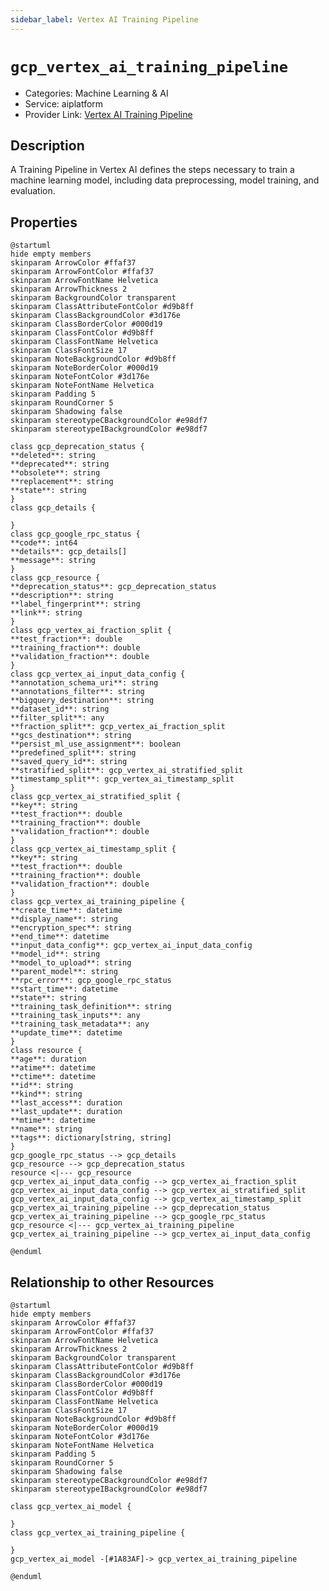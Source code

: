 ```yaml
---
sidebar_label: Vertex AI Training Pipeline
---
```


# `gcp_vertex_ai_training_pipeline`

- Categories: Machine Learning & AI
- Service: aiplatform
- Provider Link: [Vertex AI Training Pipeline](https://cloud.google.com/docs)

## Description
A Training Pipeline in Vertex AI defines the steps necessary to train a machine learning model, including data preprocessing, model training, and evaluation.

## Properties
<ZoomPanPinch>

```kroki imgType="plantuml" imgAlt="Diagram of Vertex AI Training Pipeline data model"
@startuml
hide empty members
skinparam ArrowColor #ffaf37
skinparam ArrowFontColor #ffaf37
skinparam ArrowFontName Helvetica
skinparam ArrowThickness 2
skinparam BackgroundColor transparent
skinparam ClassAttributeFontColor #d9b8ff
skinparam ClassBackgroundColor #3d176e
skinparam ClassBorderColor #000d19
skinparam ClassFontColor #d9b8ff
skinparam ClassFontName Helvetica
skinparam ClassFontSize 17
skinparam NoteBackgroundColor #d9b8ff
skinparam NoteBorderColor #000d19
skinparam NoteFontColor #3d176e
skinparam NoteFontName Helvetica
skinparam Padding 5
skinparam RoundCorner 5
skinparam Shadowing false
skinparam stereotypeCBackgroundColor #e98df7
skinparam stereotypeIBackgroundColor #e98df7

class gcp_deprecation_status {
**deleted**: string
**deprecated**: string
**obsolete**: string
**replacement**: string
**state**: string
}
class gcp_details {

}
class gcp_google_rpc_status {
**code**: int64
**details**: gcp_details[]
**message**: string
}
class gcp_resource {
**deprecation_status**: gcp_deprecation_status
**description**: string
**label_fingerprint**: string
**link**: string
}
class gcp_vertex_ai_fraction_split {
**test_fraction**: double
**training_fraction**: double
**validation_fraction**: double
}
class gcp_vertex_ai_input_data_config {
**annotation_schema_uri**: string
**annotations_filter**: string
**bigquery_destination**: string
**dataset_id**: string
**filter_split**: any
**fraction_split**: gcp_vertex_ai_fraction_split
**gcs_destination**: string
**persist_ml_use_assignment**: boolean
**predefined_split**: string
**saved_query_id**: string
**stratified_split**: gcp_vertex_ai_stratified_split
**timestamp_split**: gcp_vertex_ai_timestamp_split
}
class gcp_vertex_ai_stratified_split {
**key**: string
**test_fraction**: double
**training_fraction**: double
**validation_fraction**: double
}
class gcp_vertex_ai_timestamp_split {
**key**: string
**test_fraction**: double
**training_fraction**: double
**validation_fraction**: double
}
class gcp_vertex_ai_training_pipeline {
**create_time**: datetime
**display_name**: string
**encryption_spec**: string
**end_time**: datetime
**input_data_config**: gcp_vertex_ai_input_data_config
**model_id**: string
**model_to_upload**: string
**parent_model**: string
**rpc_error**: gcp_google_rpc_status
**start_time**: datetime
**state**: string
**training_task_definition**: string
**training_task_inputs**: any
**training_task_metadata**: any
**update_time**: datetime
}
class resource {
**age**: duration
**atime**: datetime
**ctime**: datetime
**id**: string
**kind**: string
**last_access**: duration
**last_update**: duration
**mtime**: datetime
**name**: string
**tags**: dictionary[string, string]
}
gcp_google_rpc_status --> gcp_details
gcp_resource --> gcp_deprecation_status
resource <|--- gcp_resource
gcp_vertex_ai_input_data_config --> gcp_vertex_ai_fraction_split
gcp_vertex_ai_input_data_config --> gcp_vertex_ai_stratified_split
gcp_vertex_ai_input_data_config --> gcp_vertex_ai_timestamp_split
gcp_vertex_ai_training_pipeline --> gcp_deprecation_status
gcp_vertex_ai_training_pipeline --> gcp_google_rpc_status
gcp_resource <|--- gcp_vertex_ai_training_pipeline
gcp_vertex_ai_training_pipeline --> gcp_vertex_ai_input_data_config

@enduml
```

</ZoomPanPinch>


## Relationship to other Resources
<ZoomPanPinch>

```kroki imgType="plantuml" imgAlt="Diagram of Vertex AI Training Pipeline resource relationships"
@startuml
hide empty members
skinparam ArrowColor #ffaf37
skinparam ArrowFontColor #ffaf37
skinparam ArrowFontName Helvetica
skinparam ArrowThickness 2
skinparam BackgroundColor transparent
skinparam ClassAttributeFontColor #d9b8ff
skinparam ClassBackgroundColor #3d176e
skinparam ClassBorderColor #000d19
skinparam ClassFontColor #d9b8ff
skinparam ClassFontName Helvetica
skinparam ClassFontSize 17
skinparam NoteBackgroundColor #d9b8ff
skinparam NoteBorderColor #000d19
skinparam NoteFontColor #3d176e
skinparam NoteFontName Helvetica
skinparam Padding 5
skinparam RoundCorner 5
skinparam Shadowing false
skinparam stereotypeCBackgroundColor #e98df7
skinparam stereotypeIBackgroundColor #e98df7

class gcp_vertex_ai_model {

}
class gcp_vertex_ai_training_pipeline {

}
gcp_vertex_ai_model -[#1A83AF]-> gcp_vertex_ai_training_pipeline

@enduml
```

</ZoomPanPinch>




